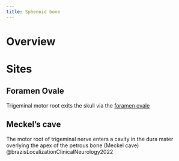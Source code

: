 ```yaml
---
title: Sphenoid bone
---
```



# Overview

# Sites

## Foramen Ovale

Trigeminal motor root exits the skull via the [foramen ovale]({{< var ref-foramen-ovale-sphenoid-bone.path >}})

## Meckel's cave
The motor root of trigeminal nerve enters a cavity in the dura mater overlying the apex of the petrous bone (Meckel cave) @brazisLocalizationClinicalNeurology2022